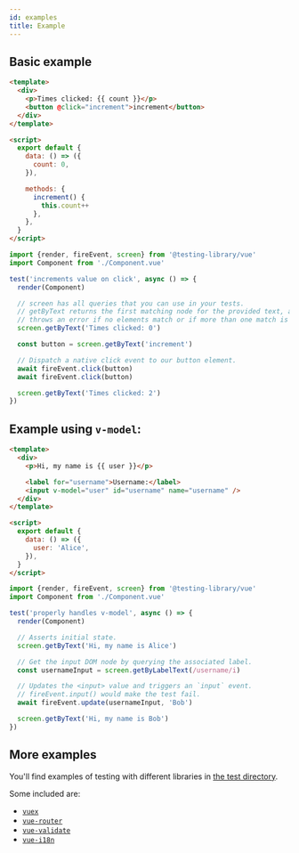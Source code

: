 ```yaml
---
id: examples
title: Example
---
```


## Basic example

```html
<template>
  <div>
    <p>Times clicked: {{ count }}</p>
    <button @click="increment">increment</button>
  </div>
</template>

<script>
  export default {
    data: () => ({
      count: 0,
    }),

    methods: {
      increment() {
        this.count++
      },
    },
  }
</script>
```

```js
import {render, fireEvent, screen} from '@testing-library/vue'
import Component from './Component.vue'

test('increments value on click', async () => {
  render(Component)

  // screen has all queries that you can use in your tests.
  // getByText returns the first matching node for the provided text, and
  // throws an error if no elements match or if more than one match is found.
  screen.getByText('Times clicked: 0')

  const button = screen.getByText('increment')

  // Dispatch a native click event to our button element.
  await fireEvent.click(button)
  await fireEvent.click(button)

  screen.getByText('Times clicked: 2')
})
```

## Example using `v-model`:

```html
<template>
  <div>
    <p>Hi, my name is {{ user }}</p>

    <label for="username">Username:</label>
    <input v-model="user" id="username" name="username" />
  </div>
</template>

<script>
  export default {
    data: () => ({
      user: 'Alice',
    }),
  }
</script>
```

```js
import {render, fireEvent, screen} from '@testing-library/vue'
import Component from './Component.vue'

test('properly handles v-model', async () => {
  render(Component)

  // Asserts initial state.
  screen.getByText('Hi, my name is Alice')

  // Get the input DOM node by querying the associated label.
  const usernameInput = screen.getByLabelText(/username/i)

  // Updates the <input> value and triggers an `input` event.
  // fireEvent.input() would make the test fail.
  await fireEvent.update(usernameInput, 'Bob')

  screen.getByText('Hi, my name is Bob')
})
```

## More examples

You'll find examples of testing with different libraries in
[the test directory](https://github.com/testing-library/vue-testing-library/tree/master/src/__tests__).

Some included are:

- [`vuex`](https://github.com/testing-library/vue-testing-library/blob/main/src/__tests__/vuex.js)
- [`vue-router`](https://github.com/testing-library/vue-testing-library/tree/main/src/__tests__/vue-router.js)
- [`vue-validate`](https://github.com/testing-library/vue-testing-library/tree/main/src/__tests__/validate-plugin.js)
- [`vue-i18n`](https://github.com/testing-library/vue-testing-library/blob/main/src/__tests__/translations-vue-i18n.js)
